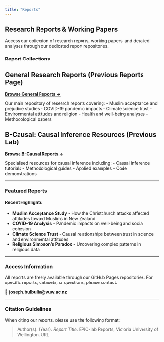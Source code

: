 ```yaml
---
title: "Reports"
---
```


## Research Reports & Working Papers

Access our collection of research reports, working papers, and detailed analyses through our dedicated report repositories.

### Report Collections

::: {.callout-note}
## General Research Reports  (Previous Reports Page)
**[Browse General Reports →](https://go-bayes.github.io/reports/)**

Our main repository of research reports covering:
- Muslim acceptance and prejudice studies
- COVID-19 pandemic impacts
- Climate science trust
- Environmental attitudes and religion
- Health and well-being analyses
- Methodological papers
:::

::: {.callout-note}
## B-Causal: Causal Inference Resources (Previous Lab)
**[Browse B-Causal Reports →](https://go-bayes.github.io/b-causal/)**

Specialised resources for causal inference including:
- Causal inference tutorials
- Methodological guides
- Applied examples
- Code demonstrations
:::

---

### Featured Reports

#### Recent Highlights

- **Muslim Acceptance Study** - How the Christchurch attacks affected attitudes toward Muslims in New Zealand
- **COVID-19 Analysis** - Pandemic impacts on well-being and social cohesion
- **Climate Science Trust** - Causal relationships between trust in science and environmental attitudes
- **Religious Simpson's Paradox** - Uncovering complex patterns in religious data

---

### Access Information

All reports are freely available through our GitHub Pages repositories. For specific reports, datasets, or questions, please contact:

📧 **joseph.bulbulia@vuw.ac.nz**

---

### Citation Guidelines

When citing our reports, please use the following format:

> Author(s). (Year). *Report Title*. EPIC-lab Reports, Victoria University of Wellington. URL